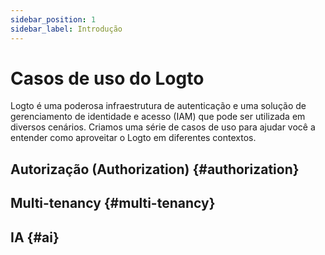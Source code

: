 ```yaml
---
sidebar_position: 1
sidebar_label: Introdução
---
```



# Casos de uso do Logto

Logto é uma poderosa infraestrutura de autenticação e uma solução de gerenciamento de identidade e acesso (IAM) que pode ser utilizada em diversos cenários. Criamos uma série de casos de uso para ajudar você a entender como aproveitar o Logto em diferentes contextos.

## Autorização (Authorization) \{#authorization}

<AuthorizationCatalog headingLevel={3} />

## Multi-tenancy \{#multi-tenancy}

<MultiTenancyCatalog headingLevel={3} />

## IA \{#ai}

<AiCatalog headingLevel={3} />
